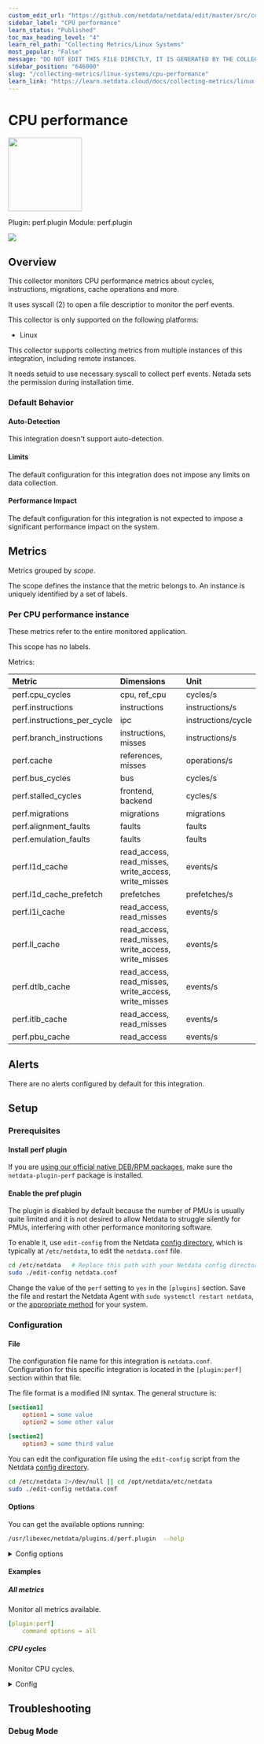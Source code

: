 ```yaml
---
custom_edit_url: "https://github.com/netdata/netdata/edit/master/src/collectors/perf.plugin/metadata.yaml"
sidebar_label: "CPU performance"
learn_status: "Published"
toc_max_heading_level: "4"
learn_rel_path: "Collecting Metrics/Linux Systems"
most_popular: "False"
message: "DO NOT EDIT THIS FILE DIRECTLY, IT IS GENERATED BY THE COLLECTOR'S metadata.yaml FILE"
sidebar_position: "646000"
slug: "/collecting-metrics/linux-systems/cpu-performance"
learn_link: "https://learn.netdata.cloud/docs/collecting-metrics/linux-systems/cpu-performance"
---
```



# CPU performance


<img src="https://netdata.cloud/img/bolt.svg" width="150"/>


Plugin: perf.plugin
Module: perf.plugin

<img src="https://img.shields.io/badge/maintained%20by-Netdata-%2300ab44" />

## Overview

This collector monitors CPU performance metrics about cycles, instructions, migrations, cache operations and more.

It uses syscall (2) to open a file descriptior to monitor the perf events.

This collector is only supported on the following platforms:

- Linux

This collector supports collecting metrics from multiple instances of this integration, including remote instances.

It needs setuid to use necessary syscall to collect perf events. Netada sets the permission during installation time.

### Default Behavior

#### Auto-Detection

This integration doesn't support auto-detection.

#### Limits

The default configuration for this integration does not impose any limits on data collection.

#### Performance Impact

The default configuration for this integration is not expected to impose a significant performance impact on the system.


## Metrics

Metrics grouped by *scope*.

The scope defines the instance that the metric belongs to. An instance is uniquely identified by a set of labels.



### Per CPU performance instance

These metrics refer to the entire monitored application.

This scope has no labels.

Metrics:

| Metric | Dimensions | Unit |
|:------|:----------|:----|
| perf.cpu_cycles | cpu, ref_cpu | cycles/s |
| perf.instructions | instructions | instructions/s |
| perf.instructions_per_cycle | ipc | instructions/cycle |
| perf.branch_instructions | instructions, misses | instructions/s |
| perf.cache | references, misses | operations/s |
| perf.bus_cycles | bus | cycles/s |
| perf.stalled_cycles | frontend, backend | cycles/s |
| perf.migrations | migrations | migrations |
| perf.alignment_faults | faults | faults |
| perf.emulation_faults | faults | faults |
| perf.l1d_cache | read_access, read_misses, write_access, write_misses | events/s |
| perf.l1d_cache_prefetch | prefetches | prefetches/s |
| perf.l1i_cache | read_access, read_misses | events/s |
| perf.ll_cache | read_access, read_misses, write_access, write_misses | events/s |
| perf.dtlb_cache | read_access, read_misses, write_access, write_misses | events/s |
| perf.itlb_cache | read_access, read_misses | events/s |
| perf.pbu_cache | read_access | events/s |



## Alerts

There are no alerts configured by default for this integration.


## Setup

### Prerequisites

#### Install perf plugin

If you are [using our official native DEB/RPM packages](https://github.com/netdata/netdata/blob/master/packaging/installer/UPDATE.md#determine-which-installation-method-you-used), make sure the `netdata-plugin-perf` package is installed.


#### Enable the pref plugin

The plugin is disabled by default because the number of PMUs is usually quite limited and it is not desired to allow Netdata to struggle silently for PMUs, interfering with other performance monitoring software.

To enable it, use `edit-config` from the Netdata [config directory](/docs/netdata-agent/configuration), which is typically at `/etc/netdata`, to edit the `netdata.conf` file.

```bash
cd /etc/netdata   # Replace this path with your Netdata config directory, if different
sudo ./edit-config netdata.conf
```

Change the value of the `perf` setting to `yes` in the `[plugins]` section. Save the file and restart the Netdata Agent with `sudo systemctl restart netdata`, or the [appropriate method](https://github.com/netdata/netdata/blob/master/docs/configure/start-stop-restart.md) for your system.



### Configuration

#### File

The configuration file name for this integration is `netdata.conf`.
Configuration for this specific integration is located in the `[plugin:perf]` section within that file.

The file format is a modified INI syntax. The general structure is:

```ini
[section1]
    option1 = some value
    option2 = some other value

[section2]
    option3 = some third value
```
You can edit the configuration file using the `edit-config` script from the
Netdata [config directory](/docs/netdata-agent/configuration#the-netdata-config-directory).

```bash
cd /etc/netdata 2>/dev/null || cd /opt/netdata/etc/netdata
sudo ./edit-config netdata.conf
```
#### Options

You can get the available options running:

```bash
/usr/libexec/netdata/plugins.d/perf.plugin  --help
````


<details><summary>Config options</summary>

| Name | Description | Default | Required |
|:----|:-----------|:-------|:--------:|
| update every | Data collection frequency. | 1 | no |
| command options | Command options that specify charts shown by plugin. `cycles`, `instructions`, `branch`, `cache`, `bus`, `stalled`, `migrations`, `alignment`, `emulation`, `L1D`, `L1D-prefetch`, `L1I`, `LL`, `DTLB`, `ITLB`, `PBU`. | 1 | yes |

</details>

#### Examples

##### All metrics

Monitor all metrics available.

```yaml
[plugin:perf]
    command options = all

```
##### CPU cycles

Monitor CPU cycles.

<details><summary>Config</summary>

```yaml
[plugin:perf]
    command options = cycles

```
</details>



## Troubleshooting

### Debug Mode




